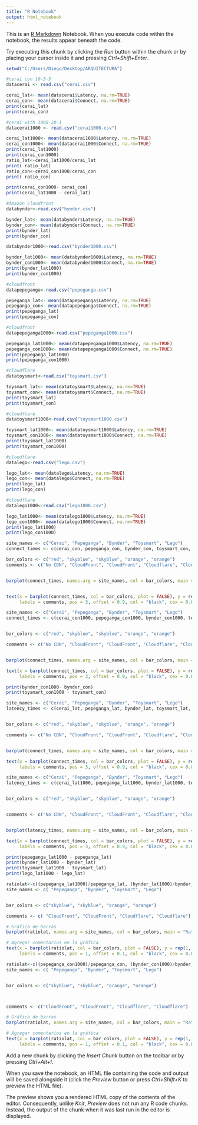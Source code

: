 ---
title: "R Notebook"
output: html_notebook
---

This is an [R Markdown](http://rmarkdown.rstudio.com) Notebook. When you execute code within the notebook, the results appear beneath the code. 

Try executing this chunk by clicking the *Run* button within the chunk or by placing your cursor inside it and pressing *Ctrl+Shift+Enter*. 

```{r}
setwd("C:/Users/Diego/Desktop/ARQUITECTURA")
```



```{r}
#cerai con 10-3-5
datacerai <- read.csv("cerai.csv")
```

```{r}
cerai_lat<- mean(datacerai$Latency, na.rm=TRUE)
cerai_con<- mean(datacerai$Connect, na.rm=TRUE)
print(cerai_lat)
print(cerai_con)
```

```{r}
#cerai with 1000-20-1
datacerai1000 <- read.csv("cerai1000.csv")
```

```{r}
cerai_lat1000<- mean(datacerai1000$Latency, na.rm=TRUE)
cerai_con1000<- mean(datacerai1000$Connect, na.rm=TRUE)
print(cerai_lat1000)
print(cerai_con1000)
ratio_lat<-cerai_lat1000/cerai_lat
print( ratio_lat)
ratio_con<-cerai_con1000/cerai_con
print( ratio_con)

print(cerai_con1000- cerai_con)
print(cerai_lat1000 - cerai_lat)
```

```{r}
#Amazon cloudfront
databynder<-read.csv("bynder.csv")
```

```{r}
bynder_lat<- mean(databynder$Latency, na.rm=TRUE)
bynder_con<- mean(databynder$Connect, na.rm=TRUE)
print(bynder_lat)
print(bynder_con)
```

```{r}
databynder1000<-read.csv("bynder1000.csv")
```

```{r}
bynder_lat1000<- mean(databynder1000$Latency, na.rm=TRUE)
bynder_con1000<- mean(databynder1000$Connect, na.rm=TRUE)
print(bynder_lat1000)
print(bynder_con1000)
```
```{r}
#cloudfront
datapepeganga<-read.csv("pepeganga.csv")
```

```{r}
pepeganga_lat<- mean(datapepeganga$Latency, na.rm=TRUE)
pepeganga_con<- mean(datapepeganga$Connect, na.rm=TRUE)
print(pepeganga_lat)
print(pepeganga_con)
```
```{r}
#cloudfront
datapepeganga1000<-read.csv("pepeganga1000.csv")
```

```{r}
pepeganga_lat1000<- mean(datapepeganga1000$Latency, na.rm=TRUE)
pepeganga_con1000<- mean(datapepeganga1000$Connect, na.rm=TRUE)
print(pepeganga_lat1000)
print(pepeganga_con1000)
```

```{r}
#cloudflare
datatoysmart<-read.csv("toysmart.csv")
```

```{r}
toysmart_lat<- mean(datatoysmart$Latency, na.rm=TRUE)
toysmart_con<- mean(datatoysmart$Connect, na.rm=TRUE)
print(toysmart_lat)
print(toysmart_con)
```

```{r}
#cloudflare
datatoysmart1000<-read.csv("toysmart1000.csv")
```

```{r}
toysmart_lat1000<- mean(datatoysmart1000$Latency, na.rm=TRUE)
toysmart_con1000<- mean(datatoysmart1000$Connect, na.rm=TRUE)
print(toysmart_lat1000)
print(toysmart_con1000)
```

```{r}
#cloudflare
datalego<-read.csv("lego.csv")
```

```{r}
lego_lat<- mean(datalego$Latency, na.rm=TRUE)
lego_con<- mean(datalego$Connect, na.rm=TRUE)
print(lego_lat)
print(lego_con)
```
```{r}
#cloudflare
datalego1000<-read.csv("lego1000.csv")
```

```{r}
lego_lat1000<- mean(datalego1000$Latency, na.rm=TRUE)
lego_con1000<- mean(datalego1000$Connect, na.rm=TRUE)
print(lego_lat1000)
print(lego_con1000)
```




```{r}
site_names <- c("Cerai", "Pepeganga", "Bynder", "Toysmart", "Lego")
connect_times <- c(cerai_con, pepeganga_con, bynder_con, toysmart_con, lego_con)

bar_colors <- c("red", "skyblue", "skyblue", "orange", "orange")
comments <- c("No CDN", "CloudFront", "CloudFront", "Cloudflare", "Cloudflare")


barplot(connect_times, names.arg = site_names, col = bar_colors, main = "Tiempos de Conexión baja demanda", ylab = "Tiempos de Conexión", xlab = "Sitios Web")


text(x = barplot(connect_times, col = bar_colors, plot = FALSE), y = rep(1, length(site_names)),
     labels = comments, pos = 3, offset = 0.9, col = "black", cex = 0.8)

```

```{r}
site_names <- c("Cerai", "Pepeganga", "Bynder", "Toysmart", "Lego")
connect_times <- c(cerai_con1000, pepeganga_con1000, bynder_con1000, toysmart_con1000, lego_con1000)


bar_colors <- c("red", "skyblue", "skyblue", "orange", "orange")

comments <- c("No CDN", "CloudFront", "CloudFront", "Cloudflare", "Cloudflare")


barplot(connect_times, names.arg = site_names, col = bar_colors, main = "Tiempos de Conexión alta demanda", ylab = "Tiempos de Conexión", xlab = "Sitios Web")

text(x = barplot(connect_times, col = bar_colors, plot = FALSE), y = rep(1, length(site_names)),
     labels = comments, pos = 3, offset = 0.9, col = "black", cex = 0.8)

```

```{r}
print(bynder_con1000- bynder_con)
print(toysmart_con1000 - toysmart_con)
```


```{r}
site_names <- c("Cerai", "Pepeganga", "Bynder", "Toysmart", "Lego")
latency_times <- c(cerai_lat, pepeganga_lat, bynder_lat, toysmart_lat, lego_lat)


bar_colors <- c("red", "skyblue", "skyblue", "orange", "orange")

comments <- c("No CDN", "CloudFront", "CloudFront", "Cloudflare", "Cloudflare")


barplot(connect_times, names.arg = site_names, col = bar_colors, main = "Latencia baja demanda", ylab = "Latencia", xlab = "Sitios Web")

text(x = barplot(connect_times, col = bar_colors, plot = FALSE), y = rep(1, length(latency_times)),
     labels = comments, pos = 3, offset = 0.9, col = "black", cex = 0.8)

```

```{r}
site_names <- c("Cerai", "Pepeganga", "Bynder", "Toysmart", "Lego")
latency_times <- c(cerai_lat1000, pepeganga_lat1000, bynder_lat1000, toysmart_lat1000, lego_lat1000)


bar_colors <- c("red", "skyblue", "skyblue", "orange", "orange")


comments <- c("No CDN", "CloudFront", "CloudFront", "Cloudflare", "Cloudflare")


barplot(latency_times, names.arg = site_names, col = bar_colors, main = "Latencia alta demanda", ylab = "Latency", xlab = "Webites")

text(x = barplot(connect_times, col = bar_colors, plot = FALSE), y = rep(1, length(latency_times)),
     labels = comments, pos = 3, offset = 0.9, col = "black", cex = 0.8)

```

```{r}
print(pepeganga_lat1000 - pepeganga_lat)
print(bynder_lat1000 - bynder_lat)
print(toysmart_lat1000 - toysmart_lat)
print(lego_lat1000 - lego_lat)


```





```{r}
ratiolat<-c((pepeganga_lat1000)/pepeganga_lat, (bynder_lat1000)/bynder_lat, (toysmart_lat1000)/toysmart_lat, (lego_lat1000)/lego_lat)
site_names <- c( "Pepeganga", "Bynder", "Toysmart", "Lego")


bar_colors <- c("skyblue", "skyblue", "orange", "orange")

comments <- c( "CloudFront", "CloudFront", "Cloudflare", "Cloudflare")

# Gráfica de barras
barplot(ratiolat, names.arg = site_names, col = bar_colors, main = "Ratio latencia", ylab = "ratio de Latencia", xlab = "Webites")

# Agregar comentarios en la gráfica
text(x = barplot(ratiolat, col = bar_colors, plot = FALSE), y = rep(1, length(site_names)),
     labels = comments, pos = 1, offset = 0.1, col = "black", cex = 0.8)

```

```{r}
ratiolat<-c((pepeganga_con1000)/pepeganga_con, (bynder_con1000)/bynder_con, (toysmart_con1000)/toysmart_con, (lego_con1000)/lego_con)
site_names <- c( "Pepeganga", "Bynder", "Toysmart", "Lego")


bar_colors <- c("skyblue", "skyblue", "orange", "orange")



comments <- c("CloudFront", "CloudFront", "Cloudflare", "Cloudflare")

# Gráfica de barras
barplot(ratiolat, names.arg = site_names, col = bar_colors, main = "Ratio conexión", ylab = "Latency", xlab = "Webites")

# Agregar comentarios en la gráfica
text(x = barplot(ratiolat, col = bar_colors, plot = FALSE), y = rep(1, length(site_names)),
     labels = comments, pos = 1, offset = 0.1, col = "black", cex = 0.8)
```














Add a new chunk by clicking the *Insert Chunk* button on the toolbar or by pressing *Ctrl+Alt+I*.

When you save the notebook, an HTML file containing the code and output will be saved alongside it (click the *Preview* button or press *Ctrl+Shift+K* to preview the HTML file).

The preview shows you a rendered HTML copy of the contents of the editor. Consequently, unlike *Knit*, *Preview* does not run any R code chunks. Instead, the output of the chunk when it was last run in the editor is displayed.
